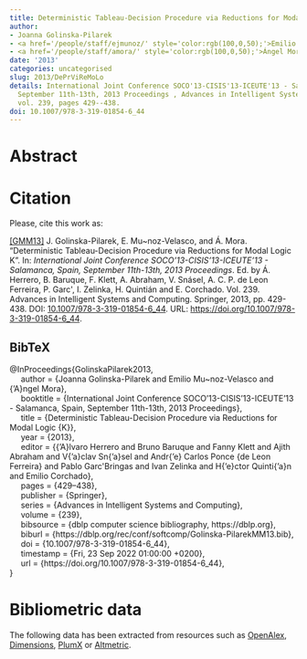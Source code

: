 ```yaml
---
title: Deterministic Tableau-Decision Procedure via Reductions for Modal Logic {K}
author:
- Joanna Golinska-Pilarek
- <a href='/people/staff/ejmunoz/' style='color:rgb(100,0,50);'>Emilio Muñoz Velasco</a>
- <a href='/people/staff/amora/' style='color:rgb(100,0,50);'>Ángel Mora</a>
date: '2013'
categories: uncategorised
slug: 2013/DePrViReMoLo
details: International Joint Conference SOCO'13-CISIS'13-ICEUTE'13 - Salamanca, Spain,
  September 11th-13th, 2013 Proceedings , Advances in Intelligent Systems and Computing
  vol. 239, pages 429--438.
doi: 10.1007/978-3-319-01854-6_44
---
```




# Abstract










# Citation
Please, cite this work as:


<a name=bib-GolinskaPilarek2013></a>[[GMM13]](#cite-GolinskaPilarek2013) J. Golinska-Pilarek, E. Mu~noz-Velasco, and Á. Mora. “Deterministic Tableau-Decision Procedure via Reductions for Modal Logic K”. In: _International Joint Conference SOCO'13-CISIS'13-ICEUTE'13 - Salamanca, Spain, September 11th-13th, 2013 Proceedings_. Ed. by Á. Herrero, B. Baruque, F. Klett, A. Abraham, V. Snásel, A. C. P. de Leon Ferreira, P. Garc\'\iaBringas, I. Zelinka, H. Quintián and E. Corchado. Vol. 239. Advances in Intelligent Systems and Computing. Springer, 2013, pp. 429-438. DOI: [10.1007/978-3-319-01854-6\_44](https://doi.org/10.1007%2F978-3-319-01854-6%5C_44). URL: [https://doi.org/10.1007/978-3-319-01854-6\_44](https://doi.org/10.1007/978-3-319-01854-6\_44).

::: {.callout-note appearance="minimal" collapse=true}

## BibTeX

@InProceedings{GolinskaPilarek2013,<br>&nbsp;&nbsp;&nbsp;&nbsp;  author = {Joanna Golinska-Pilarek and Emilio Mu~noz-Velasco and {\a'A}ngel Mora},<br>&nbsp;&nbsp;&nbsp;&nbsp;  booktitle = {International Joint Conference SOCO'13-CISIS'13-ICEUTE'13 - Salamanca, Spain, September 11th-13th, 2013 Proceedings},<br>&nbsp;&nbsp;&nbsp;&nbsp;  title = {Deterministic Tableau-Decision Procedure via Reductions for Modal Logic {K}},<br>&nbsp;&nbsp;&nbsp;&nbsp;  year = {2013},<br>&nbsp;&nbsp;&nbsp;&nbsp;  editor = {{\a'A}lvaro Herrero and Bruno Baruque and Fanny Klett and Ajith Abraham and V{\a'a}clav Sn{\a'a}sel and Andr{\a'e} Carlos Ponce {de Leon Ferreira} and Pablo Garc\'\ia Bringas and Ivan Zelinka and H{\a'e}ctor Quinti{\a'a}n and Emilio Corchado},<br>&nbsp;&nbsp;&nbsp;&nbsp;  pages = {429--438},<br>&nbsp;&nbsp;&nbsp;&nbsp;  publisher = {Springer},<br>&nbsp;&nbsp;&nbsp;&nbsp;  series = {Advances in Intelligent Systems and Computing},<br>&nbsp;&nbsp;&nbsp;&nbsp;  volume = {239},<br>&nbsp;&nbsp;&nbsp;&nbsp;  bibsource = {dblp computer science bibliography, https://dblp.org},<br>&nbsp;&nbsp;&nbsp;&nbsp;  biburl = {https://dblp.org/rec/conf/softcomp/Golinska-PilarekMM13.bib},<br>&nbsp;&nbsp;&nbsp;&nbsp;  doi = {10.1007/978-3-319-01854-6\_44},<br>&nbsp;&nbsp;&nbsp;&nbsp;  timestamp = {Fri, 23 Sep 2022 01:00:00 +0200},<br>&nbsp;&nbsp;&nbsp;&nbsp;  url = {https://doi.org/10.1007/978-3-319-01854-6\_44},<br>}

:::



# Bibliometric data


The following data has been extracted from resources such as [OpenAlex](https://openalex.org/), [Dimensions](https://app.dimensions.ai/), [PlumX](https://www.elsevier.com/insights/metrics/plumx) or [Altmetric](https://www.altmetric.com/).

<div style="display: flex; justify-content: center; align-items: center; height: 100%;">
<span class="__dimensions_badge_embed__" data-doi="10.1007/978-3-319-01854-6_44" data-legend="always"></span></div><script async src="https://badge.dimensions.ai/badge.js" charset="utf-8"></script>

<div style="display: flex; justify-content: center; align-items: center; height: 100%;">
<a href="https://plu.mx/plum/a/?doi=10.1007/978-3-319-01854-6_44" class="plumx-details" data-site="plum" data-hide-when-empty="true">Deterministic Tableau-Decision Procedure via Reductions for Modal Logic {K}</a></div>

<div style="display: flex; justify-content: center; align-items: center; height: 100%;">
<script type="text/javascript" src="https://d1bxh8uas1mnw7.cloudfront.net/assets/embed.js"></script><div data-badge-type="medium-donut" class="altmetric-embed" data-badge-details="right" data-doi="10.1007/978-3-319-01854-6_44"></div></div>


## Cites

The following graph plots the number of cites received by this work from its publication, on a yearly basis.

```r
#| echo: false
#| results: asis
#| warning: false
#| message: false
source(here::here('scripts', 'manage_publications.R'))
df <- readRDS('citation_history.rds')
plot_citation_history(df)
```



## Papers citing this work

The following is a non-exhaustive list of papers that cite this work:


<a name=bib-Goli_ska_Pilarek_2016></a>[[1]](#cite-Goli_ska_Pilarek_2016) J. Golińska-Pilarek, E. Muñoz-Velasco, and A. Mora. “Tableau reductions: Towards an optimal decision procedure for the modal necessity”. In: _Journal of Applied Logic_ 17 (Sep. 2016), p. 14–24. ISSN: 1570-8683. DOI: [10.1016/j.jal.2015.09.005](https://doi.org/10.1016%2Fj.jal.2015.09.005). URL: [http://dx.doi.org/10.1016/j.jal.2015.09.005](http://dx.doi.org/10.1016/j.jal.2015.09.005).

